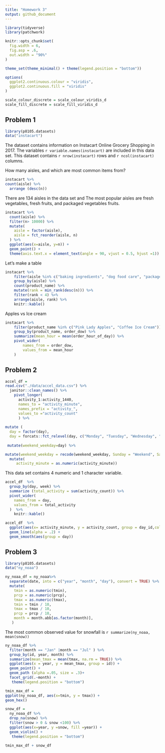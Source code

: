 ```yaml
---
title: "Homework 3"
output: github_document
---
```


```r
library(tidyverse)
library(patchwork)
```

```r

knitr::opts_chunk$set(
  fig.width = 6,
  fig.asp = .6,
  out.width = "90%"
)

theme_set(theme_minimal() + theme(legend.position = "bottom"))

options(
  ggplot2.continuous.colour = "viridis",
  ggplot2.continuous.fill = "viridis"
)

scale_colour_discrete = scale_colour_viridis_d
scale_fill_discrete = scale_fill_viridis_d
```

## Problem 1 

```r
library(p8105.datasets)
data("instacart")
```

The dataset contains information on Instacart Online Grocery Shopping in 2017. The variables `r variable.names(instacart)` are included in this data set. 
This dataset contains `r nrow(instacart)` rows and `r ncol(instacart)` columns. 

How many aisles, and which are most common items from? 

```r
instacart %>%
count(aisle) %>%
  arrange (desc(n))

```

There are 134 aisles in the data set and The most popular aisles are fresh vegetables, fresh fruits, and packaged vegetables fruits. 

```r
instacart %>%
  count(aisle) %>% 
  filter(n> 10000) %>% 
  mutate(
    aisle = factor(aisle),
    aisle = fct_reorder(aisle, n)
  ) %>%
  ggplot(aes(x=aisle, y=n)) +
  geom_point() + 
  theme(axis.text.x = element_text(angle = 90, vjust = 0.5, hjust =1))
```

Let's make a table

```r
instacart %>% 
	filter(aisle %in% c("baking ingredients", "dog food care", "packaged vegetables fruits")) %>% 
	group_by(aisle) %>% 
	count(product_name) %>% 
	mutate(rank = min_rank(desc(n))) %>% 
	filter(rank < 4) %>% 
	arrange(aisle, rank) %>% 
	knitr::kable()
```

Apples vs Ice cream

```r
instacart %>% 
	filter(product_name %in% c("Pink Lady Apples", "Coffee Ice Cream")) %>% 
	group_by(product_name, order_dow) %>% 
	summarize(mean_hour = mean(order_hour_of_day)) %>% 
	pivot_wider(
		names_from = order_dow,
		values_from = mean_hour
	)
```



## Problem 2

```r
accel_df = 
read.csv("./data/accel_data.csv") %>%
  janitor::clean_names() %>%
    pivot_longer(
      activity_1:activity_1440, 
      names_to = "activity_minute", 
      names_prefix = "activity_", 
      values_to ="activity_count"
      ) %>%
  
mutate (
  day = factor(day), 
  day = forcats::fct_relevel(day, c("Monday", "Tuesday", "Wednesday", "Thursday", "Friday", "Saturday", "Sunday"))) %>%
    
 mutate(weekend_weekday=day) %>%

mutate(weekend_weekday = recode(weekend_weekday, Sunday = "Weekend", Saturday = "Weekend", Friday = "Weekday",Thursday = "Weekday", Wednesday = "Weekday", Tuesday = "Weekday", Monday = "Weekday")) %>%
  mutate(
     activity_minute = as.numeric(activity_minute))


```


This data set contains 4 numeric and 1 character variable. 

```r
accel_df  %>%
  group_by(day, week) %>%
  summarize (total_activity = sum(activity_count)) %>%
  pivot_wider(
    names_from = day, 
    values_from = total_activity
  )  %>%
  	knitr::kable()


```


```r
accel_df  %>%
  ggplot(aes(x= activity_minute, y = activity_count, group = day_id,color=day)) + 
  geom_line(alpha = .2) +
  geom_smooth(aes(group = day)) 

```

## Problem 3

```r
library(p8105.datasets)
data("ny_noaa")
```

```r

ny_noaa_df = ny_noaa%>%
  separate(date, into = c("year", "month", "day"), convert = TRUE) %>%
  mutate(
    tmin = as.numeric(tmin), 
    prcp = as.numeric(prcp), 
    tmax = as.numeric(tmax),
    tmin = tmin / 10, 
    tmax = tmax / 10, 
    prcp = prcp / 10,
    month = month.abb[as.factor(month)],
   )
```

The most common observed value for snowfall is `r summarize(ny_noaa, mean(snow))` 

```r
ny_noaa_df %>%
  filter(month == "Jan" |month == "Jul" ) %>%
  group_by(id, year, month) %>%
  summarize(mean_tmax = mean(tmax, na.rm = TRUE)) %>%
  ggplot(aes(x = year, y = mean_tmax, group = id)) + 
  geom_point() +
  geom_path (alpha =.05, size = .3)+
  facet_grid(.~month) +
   theme(legend.position = "bottom")

```

```r
tmin_max_df = 
ggplot(ny_noaa_df, aes(x=tmin, y = tmax)) +
geom_hex()

snow_df = 
  ny_noaa_df %>%
  drop_na(snow) %>%
  filter(snow > 0 & snow <100) %>%
  ggplot(aes(x=year, y =snow, fill =year)) + 
  geom_violin() +
   theme(legend.position = "bottom")

tmin_max_df + snow_df
```

